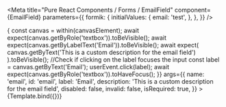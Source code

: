 



<Meta
  title="Pure React Components / Forms / EmailField"
  component={EmailField}
  parameters={{
    formik: {
      initialValues: {
        email: 'test',
      },
    },
  }}
/>

<Canvas>
  <Story
    name="Default"
    decorators={[FormikDecorator]}
    play={async ({canvasElement}) => {
      const canvas = within(canvasElement);
      await expect(canvas.getByRole('textbox')).toBeVisible();
      await expect(canvas.getByLabelText('Email')).toBeVisible();
      await expect(
        canvas.getByText('This is a custom description for the email field')
      ).toBeVisible();
      //Check if clicking on the label focuses the input
      const label = canvas.getByText('Email');
      userEvent.click(label);
      await expect(canvas.getByRole('textbox')).toHaveFocus();
    }}
    args={{
      name: 'email',
      id: 'email',
      label: 'Email',
      description: 'This is a custom description for the email field',
      disabled: false,
      invalid: false,
      isRequired: true,
    }}
  >
    {Template.bind({})}
  </Story>
</Canvas>
